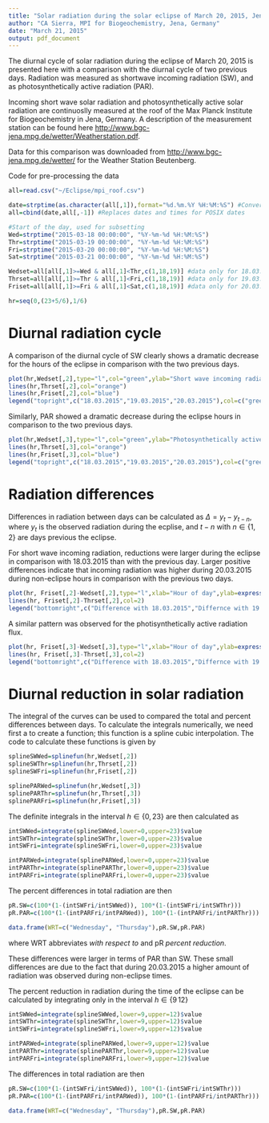 ```yaml
---
title: "Solar radiation during the solar eclipse of March 20, 2015, Jena, Germany"
author: "CA Sierra, MPI for Biogeochemistry, Jena, Germany"
date: "March 21, 2015"
output: pdf_document
---
```


The diurnal cycle of solar radiation during the eclipse of March 20, 2015 is presented here with a comparison with the diurnal cycle of two previous days. Radiation was measured as shortwave incoming radiation (SW), and as photosynthetically active radiation (PAR). 

Incoming short wave solar radiation and photosynthetically active solar radiation are continuoslly measured at the roof of the Max Planck Institute for Biogeochemistry in Jena, Germany. A description of the measurement station can be found here <http://www.bgc-jena.mpg.de/wetter/Weatherstation.pdf>.

Data for this comparison was downloaded from <http://www.bgc-jena.mpg.de/wetter/> for the Weather Station Beutenberg. 

Code for pre-processing the data

```r
all=read.csv("~/Eclipse/mpi_roof.csv")

date=strptime(as.character(all[,1]),format="%d.%m.%Y %H:%M:%S") #Convert dates and times to POSIX
all=cbind(date,all[,-1]) #Replaces dates and times for POSIX dates

#Start of the day, used for subsetting
Wed=strptime("2015-03-18 00:00:00", "%Y-%m-%d %H:%M:%S")
Thr=strptime("2015-03-19 00:00:00", "%Y-%m-%d %H:%M:%S")
Fri=strptime("2015-03-20 00:00:00", "%Y-%m-%d %H:%M:%S")
Sat=strptime("2015-03-21 00:00:00", "%Y-%m-%d %H:%M:%S")

Wedset=all[all[,1]>=Wed & all[,1]<Thr,c(1,18,19)] #data only for 18.03.2015
Thrset=all[all[,1]>=Thr & all[,1]<Fri,c(1,18,19)] #data only for 19.03.2015
Friset=all[all[,1]>=Fri & all[,1]<Sat,c(1,18,19)] #data only for 20.03.2015

hr=seq(0,(23+5/6),1/6)
```

# Diurnal radiation cycle
A comparison of the diurnal cycle of SW clearly shows a dramatic decrease for the hours of the eclipse in comparison with the two previous days. 

```r
plot(hr,Wedset[,2],type="l",col="green",ylab="Short wave incoming radiation (W m-2)",xlab="Hour of day")
lines(hr,Thrset[,2],col="orange")
lines(hr,Friset[,2],col="blue")
legend("topright",c("18.03.2015","19.03.2015","20.03.2015"),col=c("green","orange","blue"),lty=1,bty="n")
```

Similarly, PAR showed a dramatic decrease during the eclipse hours in comparison to the two previous days.

```r
plot(hr,Wedset[,3],type="l",col="green",ylab="Photosynthetically active radiation (umol m-2 s-1)",xlab="Hour of day")
lines(hr,Thrset[,3],col="orange")
lines(hr,Friset[,3],col="blue")
legend("topright",c("18.03.2015","19.03.2015","20.03.2015"),col=c("green","orange","blue"),lty=1,bty="n")
```


# Radiation differences
Differences in radiation between days can be calculated as $\Delta = y_t - y_{t-n}$, where $y_t$ is the observed radiation during the ecplise, and $t-n$ with $n \in \{ 1,2 \}$ are days previous the eclipse.

For short wave incoming radiation, reductions were larger during the eclipse in comparison with 18.03.2015 than with the previous day. Larger positive differences indicate that incoming radiation was higher during 20.03.2015 during non-eclipse hours in comparison with the previous two days. 
```r
plot(hr, Friset[,2]-Wedset[,2],type="l",xlab="Hour of day",ylab=expression(paste(Delta," (W/m2)")),ylim=c(-600,200))
lines(hr, Friset[,2]-Thrset[,2],col=2)
legend("bottomright",c("Difference with 18.03.2015","Differnce with 19.03.2015"),col=1:2,lty=1,bty="n")
```


A similar pattern was observed for the photisynthetically active radiation flux. 

```r
plot(hr, Friset[,3]-Wedset[,3],type="l",xlab="Hour of day",ylab=expression(paste(Delta," (umol m-2 s-1)")),ylim=c(-800,200))
lines(hr, Friset[,3]-Thrset[,3],col=2)
legend("bottomright",c("Difference with 18.03.2015","Differnce with 19.03.2015"),col=1:2,lty=1,bty="n")
```

# Diurnal reduction in solar radiation
The integral of the curves can be used to compared the total and percent differences between days. To calculate the integrals numerically, we need first a to create a function; this function is a spline cubic interpolation. The code to calculate these functions is given by

```r
splineSWWed=splinefun(hr,Wedset[,2])
splineSWThr=splinefun(hr,Thrset[,2])
splineSWFri=splinefun(hr,Friset[,2])

splinePARWed=splinefun(hr,Wedset[,3])
splinePARThr=splinefun(hr,Thrset[,3])
splinePARFri=splinefun(hr,Friset[,3])
```

The definite integrals in the interval $h \in \{0,  23\}$ are then calculated as 

```r
intSWWed=integrate(splineSWWed,lower=0,upper=23)$value
intSWThr=integrate(splineSWThr,lower=0,upper=23)$value
intSWFri=integrate(splineSWFri,lower=0,upper=23)$value

intPARWed=integrate(splinePARWed,lower=0,upper=23)$value
intPARThr=integrate(splinePARThr,lower=0,upper=23)$value
intPARFri=integrate(splinePARFri,lower=0,upper=23)$value
```

The percent differences in total radiation are then

```r
pR.SW=c(100*(1-(intSWFri/intSWWed)), 100*(1-(intSWFri/intSWThr)))
pR.PAR=c(100*(1-(intPARFri/intPARWed)), 100*(1-(intPARFri/intPARThr)))

data.frame(WRT=c("Wednesday", "Thursday"),pR.SW,pR.PAR)
```
where WRT abbreviates *with respect to* and pR *percent reduction*.

These differences were larger in terms of PAR than SW. These small differences are due to the fact that during 20.03.2015 a higher amount of radiation was observed during non-eclipse times. 

The percent reduction in radiation during the time of the eclipse can be calculated by integrating only in the interval $h \in \{9 \, 12 \}$
```r
intSWWed=integrate(splineSWWed,lower=9,upper=12)$value
intSWThr=integrate(splineSWThr,lower=9,upper=12)$value
intSWFri=integrate(splineSWFri,lower=9,upper=12)$value

intPARWed=integrate(splinePARWed,lower=9,upper=12)$value
intPARThr=integrate(splinePARThr,lower=9,upper=12)$value
intPARFri=integrate(splinePARFri,lower=9,upper=12)$value
```

The differences in total radiation are then

```r
pR.SW=c(100*(1-(intSWFri/intSWWed)), 100*(1-(intSWFri/intSWThr)))
pR.PAR=c(100*(1-(intPARFri/intPARWed)), 100*(1-(intPARFri/intPARThr)))

data.frame(WRT=c("Wednesday", "Thursday"),pR.SW,pR.PAR)
```

